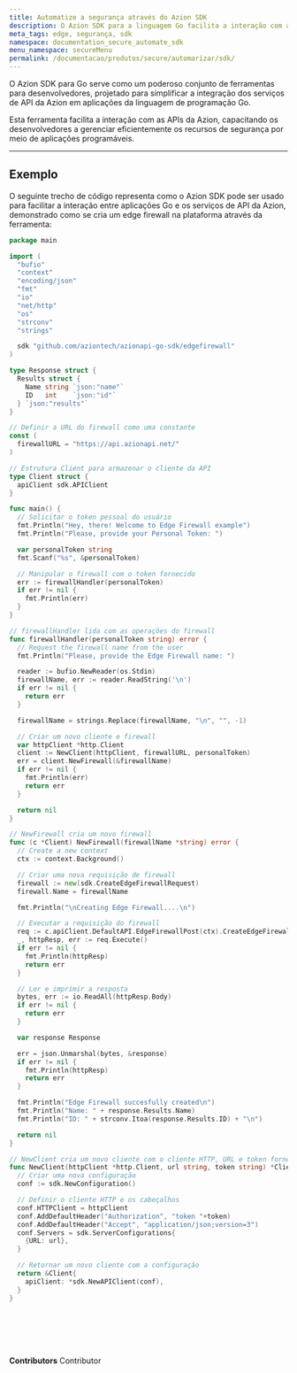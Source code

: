 ```yaml
---
title: Automatize a segurança através do Azion SDK
description: O Azion SDK para a linguagem Go facilita a interação com as APIs da Azion, capacitando os desenvolvedores a gerenciar eficientemente os recursos de segurança por meio de aplicações programáveis.
meta_tags: edge, segurança, sdk
namespace: documentation_secure_automate_sdk
menu_namespace: secureMenu
permalink: /documentacao/produtos/secure/automarizar/sdk/
---
```



<LinkButton outlined link="/pt-br/documentacao/devtools/sdk/go/" label="ir para a documentação de referência do Azion SDK" variant="secondary" />

O Azion SDK para Go serve como um poderoso conjunto de ferramentas para desenvolvedores, projetado para simplificar a integração dos serviços de API da Azion em aplicações da linguagem de programação Go.

Esta ferramenta facilita a interação com as APIs da Azion, capacitando os desenvolvedores a gerenciar eficientemente os recursos de segurança por meio de aplicações programáveis.

---

## Exemplo 

O seguinte trecho de código representa como o Azion SDK pode ser usado para facilitar a interação entre aplicações Go e os serviços de API da Azion, demonstrado como se cria um edge firewall na plataforma através da ferramenta:

```go
package main

import (
  "bufio"
  "context"
  "encoding/json"
  "fmt"
  "io"
  "net/http"
  "os"
  "strconv"
  "strings"

  sdk "github.com/aziontech/azionapi-go-sdk/edgefirewall"
)

type Response struct {
  Results struct {
    Name string `json:"name"`
    ID   int    `json:"id"`
  } `json:"results"`
}

// Definir a URL do firewall como uma constante
const (
  firewallURL = "https://api.azionapi.net/"
)

// Estrutura Client para armazenar o cliente da API
type Client struct {
  apiClient sdk.APIClient
}

func main() {
  // Solicitar o token pessoal do usuário
  fmt.Println("Hey, there! Welcome to Edge Firewall example")
  fmt.Println("Please, provide your Personal Token: ")

  var personalToken string
  fmt.Scanf("%s", &personalToken)

  // Manipular o firewall com o token fornecido
  err := firewallHandler(personalToken)
  if err != nil {
    fmt.Println(err)
  }
}

// firewallHandler lida com as operações do firewall
func firewallHandler(personalToken string) error {
  // Request the firewall name from the user
  fmt.Println("Please, provide the Edge Firewall name: ")

  reader := bufio.NewReader(os.Stdin)
  firewallName, err := reader.ReadString('\n')
  if err != nil {
    return err
  }

  firewallName = strings.Replace(firewallName, "\n", "", -1)

  // Criar um novo cliente e firewall
  var httpClient *http.Client
  client := NewClient(httpClient, firewallURL, personalToken)
  err = client.NewFirewall(&firewallName)
  if err != nil {
    fmt.Println(err)
    return err
  }

  return nil
}

// NewFirewall cria um novo firewall
func (c *Client) NewFirewall(firewallName *string) error {
  // Create a new context
  ctx := context.Background()

  // Criar uma nova requisição de firewall
  firewall := new(sdk.CreateEdgeFirewallRequest)
  firewall.Name = firewallName

  fmt.Println("\nCreating Edge Firewall....\n")

  // Executar a requisição do firewall
  req := c.apiClient.DefaultAPI.EdgeFirewallPost(ctx).CreateEdgeFirewallRequest(*firewall)
  _, httpResp, err := req.Execute()
  if err != nil {
    fmt.Println(httpResp)
    return err
  }

  // Ler e imprimir a resposta
  bytes, err := io.ReadAll(httpResp.Body)
  if err != nil {
    return err
  }

  var response Response

  err = json.Unmarshal(bytes, &response)
  if err != nil {
    fmt.Println(httpResp)
    return err
  }

  fmt.Println("Edge Firewall succesfully created\n")
  fmt.Println("Name: " + response.Results.Name)
  fmt.Println("ID: " + strconv.Itoa(response.Results.ID) + "\n")

  return nil
}

// NewClient cria um novo cliente com o cliente HTTP, URL e token fornecidos
func NewClient(httpClient *http.Client, url string, token string) *Client {
  // Criar uma nova configuração
  conf := sdk.NewConfiguration()

  // Definir o cliente HTTP e os cabeçalhos
  conf.HTTPClient = httpClient
  conf.AddDefaultHeader("Authorization", "token "+token)
  conf.AddDefaultHeader("Accept", "application/json;version=3")
  conf.Servers = sdk.ServerConfigurations{
    {URL: url},
  }

  // Retornar um novo cliente com a configuração
  return &Client{
    apiClient: *sdk.NewAPIClient(conf),
  }
}
```
<br /><br />
---

**Contributors** <ContributorList>Contributor</ContributorList>
